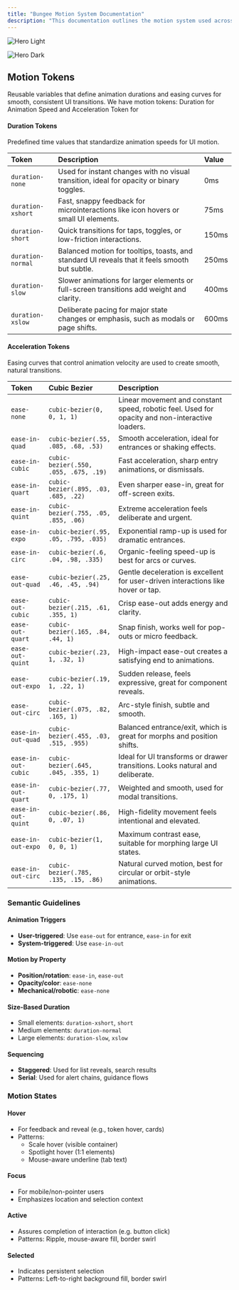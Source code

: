 ```yaml
---
title: "Bungee Motion System Documentation"
description: "This documentation outlines the motion system used across our web and mobile apps. It defines duration and acceleration tokens, semantic motion patterns, and specific motion specs for core components."
---
```


<img
  className="block dark:hidden"
  src="/images/hero-light.png"
  alt="Hero Light"
/>

<img
  className="hidden dark:block"
  src="/images/hero-dark.png"
  alt="Hero Dark"
/>

## Motion Tokens

Reusable variables that define animation durations and easing curves for smooth, consistent UI transitions. We have motion tokens: Duration for Animation Speed and Acceleration Token for

#### Duration Tokens

Predefined time values that standardize animation speeds for UI motion.

| Token             | Description                                                                                    | Value |
| :---------------- | :--------------------------------------------------------------------------------------------- | :---- |
| `duration-none`   | Used for instant changes with no visual transition, ideal for opacity or binary toggles.       | 0ms   |
| `duration-xshort` | Fast, snappy feedback for microinteractions like icon hovers or small UI elements.             | 75ms  |
| `duration-short`  | Quick transitions for taps, toggles, or low-friction interactions.                             | 150ms |
| `duration-normal` | Balanced motion for tooltips, toasts, and standard UI reveals that it feels smooth but subtle. | 250ms |
| `duration-slow`   | Slower animations for larger elements or full-screen transitions add weight and clarity.       | 400ms |
| `duration-xslow`  | Deliberate pacing for major state changes or emphasis, such as modals or page shifts.          | 600ms |

#### Acceleration Tokens

Easing curves that control animation velocity are used to create smooth, natural transitions.

| **Token**           | **Cubic Bezier**                      | **Description**                                                                                 |
| :------------------ | :------------------------------------ | :---------------------------------------------------------------------------------------------- |
| `ease-none`         | `cubic-bezier(0, 0, 1, 1)`            | Linear movement and constant speed, robotic feel. Used for opacity and non-interactive loaders. |
| `ease-in-quad`      | `cubic-bezier(.55, .085, .68, .53)`   | Smooth acceleration, ideal for entrances or shaking effects.                                    |
| `ease-in-cubic`     | `cubic-bezier(.550, .055, .675, .19)` | Fast acceleration, sharp entry animations, or dismissals.                                       |
| `ease-in-quart`     | `cubic-bezier(.895, .03, .685, .22)`  | Even sharper ease-in, great for off-screen exits.                                               |
| `ease-in-quint`     | `cubic-bezier(.755, .05, .855, .06)`  | Extreme acceleration feels deliberate and urgent.                                               |
| `ease-in-expo`      | `cubic-bezier(.95, .05, .795, .035)`  | Exponential ramp-up is used for dramatic entrances.                                             |
| `ease-in-circ`      | `cubic-bezier(.6, .04, .98, .335)`    | Organic-feeling speed-up is best for arcs or curves.                                            |
| `ease-out-quad`     | `cubic-bezier(.25, .46, .45, .94)`    | Gentle deceleration is excellent for user-driven interactions like hover or tap.                |
| `ease-out-cubic`    | `cubic-bezier(.215, .61, .355, 1)`    | Crisp ease-out adds energy and clarity.                                                         |
| `ease-out-quart`    | `cubic-bezier(.165, .84, .44, 1)`     | Snap finish, works well for pop-outs or micro feedback.                                         |
| `ease-out-quint`    | `cubic-bezier(.23, 1, .32, 1)`        | High-impact ease-out creates a satisfying end to animations.                                    |
| `ease-out-expo`     | `cubic-bezier(.19, 1, .22, 1)`        | Sudden release, feels expressive, great for component reveals.                                  |
| `ease-out-circ`     | `cubic-bezier(.075, .82, .165, 1)`    | Arc-style finish, subtle and smooth.                                                            |
| `ease-in-out-quad`  | `cubic-bezier(.455, .03, .515, .955)` | Balanced entrance/exit, which is great for morphs and position shifts.                          |
| `ease-in-out-cubic` | `cubic-bezier(.645, .045, .355, 1)`   | Ideal for UI transforms or drawer transitions. Looks natural and deliberate.                    |
| `ease-in-out-quart` | `cubic-bezier(.77, 0, .175, 1)`       | Weighted and smooth, used for modal transitions.                                                |
| `ease-in-out-quint` | `cubic-bezier(.86, 0, .07, 1)`        | High-fidelity movement feels intentional and elevated.                                          |
| `ease-in-out-expo`  | `cubic-bezier(1, 0, 0, 1)`            | Maximum contrast ease, suitable for morphing large UI states.                                   |
| `ease-in-out-circ`  | `cubic-bezier(.785, .135, .15, .86)`  | Natural curved motion, best for circular or orbit-style animations.                             |

### Semantic Guidelines

#### Animation Triggers

- **User-triggered**: Use `ease-out` for entrance, `ease-in` for exit
- **System-triggered**: Use `ease-in-out`

#### Motion by Property

- **Position/rotation**: `ease-in`, `ease-out`
- **Opacity/color**: `ease-none`
- **Mechanical/robotic**: `ease-none`

#### Size-Based Duration

- Small elements: `duration-xshort`, `short`
- Medium elements: `duration-normal`
- Large elements: `duration-slow`, `xslow`

#### Sequencing

- **Staggered**: Used for list reveals, search results
- **Serial**: Used for alert chains, guidance flows

### Motion States

#### Hover

- For feedback and reveal (e.g., token hover, cards)
- Patterns:
  - Scale hover (visible container)
  - Spotlight hover (1:1 elements)
  - Mouse-aware underline (tab text)

#### Focus

- For mobile/non-pointer users
- Emphasizes location and selection context

#### Active

- Assures completion of interaction (e.g. button click)
- Patterns: Ripple, mouse-aware fill, border swirl

#### Selected

- Indicates persistent selection
- Patterns: Left-to-right background fill, border swirl